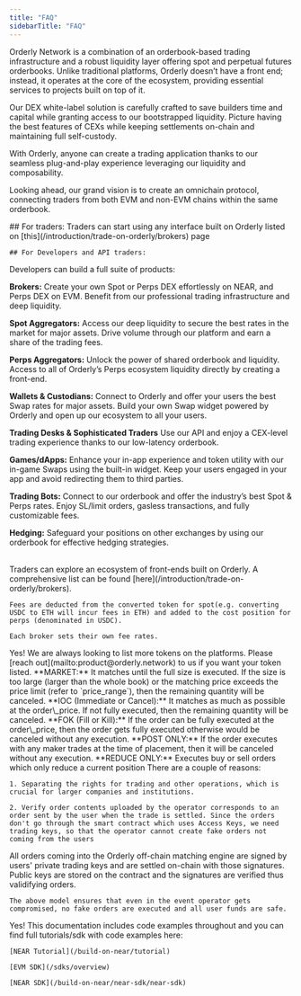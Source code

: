```yaml
---
title: "FAQ"
sidebarTitle: "FAQ"
---
```


<AccordionGroup>
  <Accordion title="What is Orderly?">
Orderly Network is a combination of an orderbook-based trading infrastructure and a robust liquidity layer offering spot and perpetual futures orderbooks. Unlike traditional platforms, Orderly doesn’t have a front end; instead, it operates at the core of the ecosystem, providing essential services to projects built on top of it.

Our DEX white-label solution is carefully crafted to save builders time and capital while granting access to our bootstrapped liquidity. Picture having the best features of CEXs while keeping settlements on-chain and maintaining full self-custody.

With Orderly, anyone can create a trading application thanks to our seamless plug-and-play experience leveraging our liquidity and composability.

Looking ahead, our grand vision is to create an omnichain protocol, connecting traders from both EVM and non-EVM chains within the same orderbook.

  </Accordion>

  <Accordion title="How do I get started?">
  ## For traders:
    Traders can start using any interface built on Orderly listed on [this](/introduction/trade-on-orderly/brokers) page

    ## For Developers and API traders:

<CardGroup cols={2}>
  <Card title="EVM Quick Start" href="/build-on-evm/building-on-evm">
  </Card>
  <Card title="NEAR Quick Start" href="/build-on-near/building-on-near">
  </Card>
</CardGroup>
  </Accordion>

<Accordion title="What can I do on Orderly?">
  Developers can build a full suite of products:

**Brokers:** Create your own Spot or Perps DEX effortlessly on NEAR, and Perps DEX on EVM. Benefit from our professional trading infrastructure and deep liquidity.

**Spot Aggregators:** Access our deep liquidity to secure the best rates in the market for major assets. Drive volume through our platform and earn a share of the trading fees.

**Perps Aggregators:** Unlock the power of shared orderbook and liquidity. Access to all of Orderly’s Perps ecosystem liquidity directly by creating a front-end.

**Wallets & Custodians:** Connect to Orderly and offer your users the best Swap rates for major assets. Build your own Swap widget powered by Orderly and open up our ecosystem to all your users.

**Trading Desks & Sophisticated Traders** Use our API and enjoy a CEX-level trading experience thanks to our low-latency orderbook.

**Games/dApps:** Enhance your in-app experience and token utility with our in-game Swaps using the built-in widget. Keep your users engaged in your app and avoid redirecting them to third parties.

**Trading Bots:** Connect to our orderbook and offer the industry’s best Spot & Perps rates. Enjoy SL/limit orders, gasless transactions, and fully customizable fees.

**Hedging:** Safeguard your positions on other exchanges by using our orderbook for effective hedging strategies.

<br />
Traders can explore an ecosystem of front-ends built on Orderly. A comprehensive list can be found [here](/introduction/trade-on-orderly/brokers).
</Accordion>
  
  <Accordion title="How are trading fees calculated/charged?">

    Fees are deducted from the converted token for spot(e.g. converting USDC to ETH will incur fees in ETH) and added to the cost position for perps (denominated in USDC).

    Each broker sets their own fee rates.

  </Accordion>

<Accordion title="Can I list my token on Orderly?">
  Yes! We are always looking to list more tokens on the platforms. Please [reach
  out](mailto:product@orderly.network) to us if you want your token listed.
</Accordion>

<Accordion title="What are the different order types?">
  **MARKET:** It matches until the full size is executed. If the size is too large (larger than the
  whole book) or the matching price exceeds the price limit (refer to `price_range`), then the
  remaining quantity will be canceled. **IOC (Immediate or Cancel):** It matches as much as possible
  at the order\_price. If not fully executed, then the remaining quantity will be canceled. **FOK
  (Fill or Kill):** If the order can be fully executed at the order\_price, then the order gets
  fully executed otherwise would be canceled without any execution. **POST ONLY:** If the order
  executes with any maker trades at the time of placement, then it will be canceled without any
  execution. **REDUCE ONLY:** Executes buy or sell orders which only reduce a current position
</Accordion>

  <Accordion title="Why does Orderly require two different keys to trade? (NEAR only)">
    There are a couple of reasons:

    1. Separating the rights for trading and other operations, which is crucial for larger companies and institutions.

    2. Verify order contents uploaded by the operator corresponds to an order sent by the user when the trade is settled. Since the orders don't go through the smart contract which uses Access Keys, we need trading keys, so that the operator cannot create fake orders not coming from the users

  </Accordion>

  <Accordion title="How do you ensure no fake orders are settled on-chain?">
    All orders coming into the Orderly off-chain matching engine are signed by users' private trading keys and are settled on-chain with those signatures. Public keys are stored on the contract and the signatures are verified thus validifying orders.

    The above model ensures that even in the event operator gets compromised, no fake orders are executed and all user funds are safe.

  </Accordion>

  <Accordion title="Are there code examples or tutorials for how to build on Orderly?">
    Yes! This documentation includes code examples throughout and you can find full tutorials/sdk with code examples here:

    [NEAR Tutorial](/build-on-near/tutorial)

    [EVM SDK](/sdks/overview)

    [NEAR SDK](/build-on-near/near-sdk/near-sdk)

  </Accordion>

</AccordionGroup>
